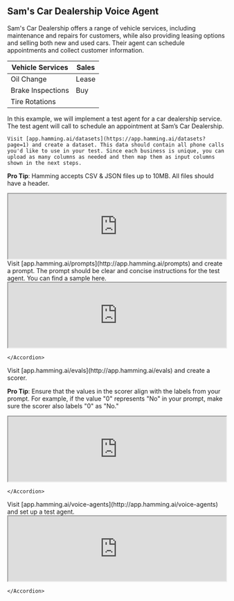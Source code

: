 ## Sam's Car Dealership Voice Agent

Sam's Car Dealership offers a range of vehicle services, including maintenance and repairs for customers, while also providing leasing options and selling both new and used cars. Their agent can schedule appointments and collect customer information.

| Vehicle Services  | Sales     | 
|------------|------------------|
| Oil Change | Lease            |
| Brake Inspections | Buy       |
| Tire Rotations |              | 


In this example, we will implement a test agent for a car dealership service. The test agent will call to schedule an appointment at Sam’s Car Dealership.


<Steps>
  <Step title="1. Create A Dataset">
    
    Visit [app.hamming.ai/datasets](https://app.hamming.ai/datasets?page=1) and create a dataset. This data should contain all phone calls you'd like to use in your test. Since each business is unique, you can upload as many columns as needed and then map them as input columns shown in the next steps.

<Tip>

**Pro Tip**: Hamming accepts CSV & JSON files up to 10MB. All files should have a header.


</Tip>

<iframe src="https://drive.google.com/file/d/1NgsQL6KXKV3_Dh0f2JbtdW8_9iMSNCuA/preview" width="100%" height="auto" allowfullscreen></iframe>


  </Step>


 <Step title="2. Step" >
    <Accordion title = "Create A Prompt">
    Visit [app.hamming.ai/prompts](http://app.hamming.ai/prompts) and create a prompt. 
    The prompt should be clear and concise instructions for the test agent. You can find a sample here. 
    

<iframe src="https://drive.google.com/file/d/15uCzThN6qKbA52YQ1w6qnSV7Hh_suMOo/preview" width="100%" height="auto" allowfullscreen></iframe>
 

    </Accordion>
  </Step>

<Step title="3. Step">
    <Accordion title = "Create A Scorer">
    Visit [app.hamming.ai/evals](http://app.hamming.ai/evals) and create a scorer. 

<Tip>

**Pro Tip**: Ensure that the values in the scorer align with the labels from your prompt. For example, if the value "0" represents "No" in your prompt, make sure the scorer also labels "0" as "No."

</Tip>

<iframe src="https://drive.google.com/file/d/15axxImJMGy14Yg4LaJx7pJnTv-Y50Qpd/preview" width="100%" height="auto" allowfullscreen></iframe>

    </Accordion>
  </Step>

<Step title="4. Step">
    <Accordion title = "Create A Voice Agent">
    Visit [app.hamming.ai/voice-agents](http://app.hamming.ai/voice-agents) and set up a test agent.

<iframe src="https://drive.google.com/file/d/1mz20o2lDraIasmBO0ZVU7Xzfd3ej2yDZ/preview" width="100%" height="auto" allowfullscreen></iframe>

    </Accordion>

  </Step>




</Steps>






